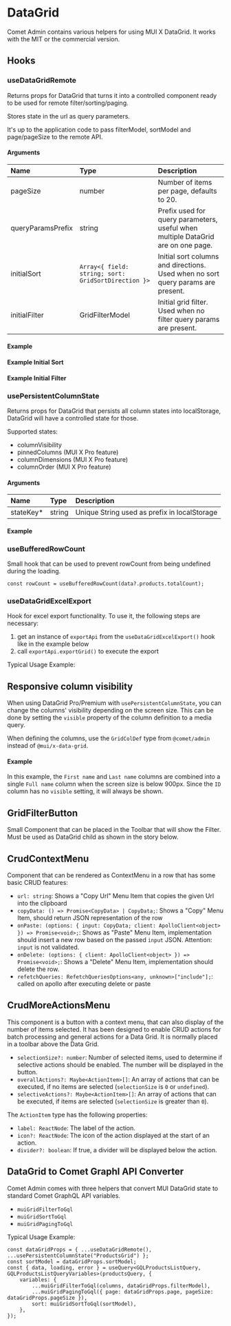 

<Meta of={DataGridStories} />

# DataGrid

Comet Admin contains various helpers for using MUI X DataGrid. It works with the MIT or the commercial version.

## Hooks

### useDataGridRemote

Returns props for DataGrid that turns it into a controlled component ready to be used for remote filter/sorting/paging.

Stores state in the url as query parameters.

It's up to the application code to pass filterModel, sortModel and page/pageSize to the remote API.

#### Arguments

| Name              | Type                                                | Description                                                                      |
| :---------------- | :-------------------------------------------------- | :------------------------------------------------------------------------------- |
| pageSize          | number                                              | Number of items per page, defaults to 20.                                        |
| queryParamsPrefix | string                                              | Prefix used for query parameters, useful when multiple DataGrid are on one page. |
| initialSort       | `Array<{ field: string; sort: GridSortDirection }>` | Initial sort columns and directions. Used when no sort query params are present. |
| initialFilter     | GridFilterModel                                     | Initial grid filter. Used when no filter query params are present.               |

#### Example

<Canvas of={DataGridStories.UseDataGridRemote} />

#### Example Initial Sort

<Canvas of={DataGridStories.UseDataGridRemoteInitialSort} />

#### Example Initial Filter

<Canvas of={DataGridStories.UseDataGridRemoteInitialFilter} />

### usePersistentColumnState

Returns props for DataGrid that persists all column states into localStorage, DataGrid will have a controlled state for those.

Supported states:

- columnVisibility
- pinnedColumns (MUI X Pro feature)
- columnDimensions (MUI X Pro feature)
- columnOrder (MUI X Pro feature)

#### Arguments

| Name       | Type   | Description                                  |
| :--------- | :----- | :------------------------------------------- |
| stateKey\* | string | Unique String used as prefix in localStorage |

#### Example

<Canvas of={DataGridStories.UsePersistentColumnState} />

### useBufferedRowCount

Small hook that can be used to prevent rowCount from being undefined during the loading.

```
const rowCount = useBufferedRowCount(data?.products.totalCount);
```

### useDataGridExcelExport

Hook for excel export functionality. To use it, the following steps are necessary:

1. get an instance of `exportApi` from the `useDataGridExcelExport()` hook like in the example below
2. call `exportApi.exportGrid()` to execute the export

Typical Usage Example:

<Canvas of={DataGridStories.UseDataGridExcelExport} />

## Responsive column visibility

When using DataGrid Pro/Premium with `usePersistentColumnState`, you can change the columns' visibility depending on the screen size.
This can be done by setting the `visible` property of the column definition to a media query.

When defining the columns, use the `GridColDef` type from `@comet/admin` instead of `@mui/x-data-grid`.

#### Example

In this example, the `First name` and `Last name` columns are combined into a single `Full name` column when the screen size is below 900px.
Since the `ID` column has no `visible` setting, it will always be shown.

<Canvas of={DataGridStories.ResponsiveColumns} />

## GridFilterButton

Small Component that can be placed in the Toolbar that will show the Filter. Must be used as DataGrid child as shown in the story below.

<Canvas of={DataGridStories._GridFilterButton} />

## CrudContextMenu

Component that can be rendered as ContextMenu in a row that has some basic CRUD features:

- `url: string`: Shows a "Copy Url" Menu Item that copies the given Url into the clipboard
- `copyData: () => Promise<CopyData> | CopyData;`: Shows a "Copy" Menu Item, should return JSON representation of the row
- `onPaste: (options: { input: CopyData; client: ApolloClient<object> }) => Promise<void>;`: Shows as "Paste" Menu Item, implementation should insert a new row based on the passed `input` JSON. Attention: `input` is not validated.
- `onDelete: (options: { client: ApolloClient<object> }) => Promise<void>;`: Shows a "Delete" Menu Item, implementation should delete the row.
- `refetchQueries: RefetchQueriesOptions<any, unknown>["include"];`: called on apollo after executing delete or paste

<Canvas of={DataGridStories._CrudContextMenu} />

## CrudMoreActionsMenu

This component is a button with a context menu, that can also display of the number of items selected. It has been designed to enable CRUD actions for batch processing and general actions for a Data Grid. It is normally placed in a toolbar above the Data Grid.

- `selectionSize?: number`: Number of selected items, used to determine if selective actions should be enabled. The number will be displayed in the button.
- `overallActions?: Maybe<ActionItem>[]`: An array of actions that can be executed, if no items are selected (`selectionSize` is `0` or `undefined`).
- `selectiveActions?: Maybe<ActionItem>[]`: An array of actions that can be executed, if items are selected (`selectionSize` is greater than `0`).

The `ActionItem` type has the following properties:

- `label: ReactNode`: The label of the action.
- `icon?: ReactNode`: The icon of the action displayed at the start of an action.
- `divider?: boolean`: If true, a divider will be displayed below the action.

<Canvas of={DataGridStories._CrudMoreActionsMenu} />

## DataGrid to Comet Graphl API Converter

Comet Admin comes with three helpers that convert MUI DataGrid state to standard Comet GraphQL API variables.

- `muiGridFilterToGql`
- `muiGridSortToGql`
- `muiGridPagingToGql`

Typical Usage Example:

```
const dataGridProps = { ...useDataGridRemote(), ...usePersistentColumnState("ProductsGrid") };
const sortModel = dataGridProps.sortModel;
const { data, loading, error } = useQuery<GQLProductsListQuery, GQLProductsListQueryVariables>(productsQuery, {
    variables: {
        ...muiGridFilterToGql(columns, dataGridProps.filterModel),
        ...muiGridPagingToGql({ page: dataGridProps.page, pageSize: dataGridProps.pageSize }),
        sort: muiGridSortToGql(sortModel),
    },
});

```
